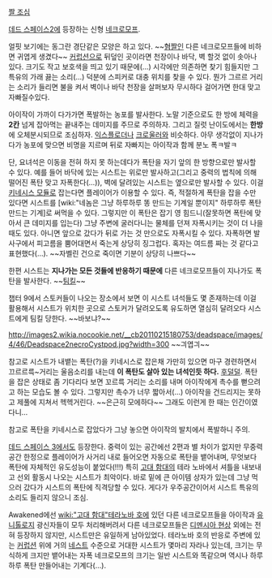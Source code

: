 [http://images4.wikia.nocookie.net/__cb20110212201221/deadspace/images/thumb/5/5c/Cyst_DS2.jpg/366px-Cyst_DS2.jpg 짤 조심]

[[데드 스페이스2]]에 등장하는 신형 [[네크로모프]].

얼핏 보기에는 동그란 경단같은 모양은 하고 있다. ~~[[혐짤]]인 다른 네크로모프들에 비하면 귀엽게 생겼다~~ [[커럽션]]으로 뒤덮인 곳이라면 천장이나 바닥, 벽 할것 없이 솟아나 있다. 크기도 작고 보호색을 띄고 있기 때문에(…) 시각에만 의존하면 찾기 힘들지만 그 특유의 가래 끓는 소리(…) 덕분에 스피커로 대충 위치를 찾을 수 있다. 뭔가 그르르 거리는 소리가 들리면 불을 켜서 벽이나 바닥 천장을 살퍼보자 무시하다 걸어가면 한대 맞고 자빠질수있다.

아이작이 가까이 다가가면 폭발하는 농포를 발사한다. 노말 기준으로도 한 방에 체력을 '''2칸''' 넘게 잡아먹는 끝내주는 데미지를 주므로 주의하자. 그리고 질럿 난이도에서는 '''한방'''에 오체분시되므로 조심하자. [[익스플로더]]나 [[크로울러]]와 비슷하다. 아무 생각없이 지나가다가 농포에 맞으면 비명을 지르며 뒤로 자빠지는 아이작과 함께 분노 폭ㅋ발ㅋ

단, 요녀석은 이동을 전혀 하지 못 하는데다가 폭탄을 자기 앞의 한 방향으로만 발사할 수 있다. 예를 들어 바닥에 있는 시스트는 위로만 발사하고(그리고 중력의 법칙에 의해 떨어진 폭탄 맞고 자폭한다(…)), 벽에 달려있는 시스트는 옆으로만 발사할 수 있다. 이걸 [[키네시스 모듈]]로 잡는다면 플레이어가 이용할 수 있다. 즉, 적절하게 폭탄을 잡을 수만 있다면 시스트를 [wiki:"네놈은 그냥 하루하루 똥 만드는 기계일 뿐이지" 하루하루 폭탄 만드는 기계]로 써먹을 수 있다. 그렇지만 이 폭탄은 잡기 영 힘드니(잘못하면 폭탄에 맞아서 큰 데미지를 입는다) 그냥 주변에 굴러다니는 물체를 던져 자폭시키는 것이 더 나을 때도 있다. 아니면 앞으로 갔다가 뒤로 가는 것 만으로도 자폭시킬 수 있다. 자폭하면 발사구에서 피고름을 뿜어대면서 죽는게 상당히 징그럽다. 혹자는 여드름 짜는 것 같다고 표현했다(...). ~~자벨린 건으로 죽이면 기분이 상당히 나쁘다~~

한편 시스트는 '''지나가는 모든 것들에 반응하기 때문에''' 다른 네크로모프들이 지나가도 폭탄을 발사한다. ~~[[팀킬]]~~

챕터 9에서 스토커들이 나오는 장소에서 보면 이 시스트 녀석들도 몇 존재하는데 이걸 활용해서 시스트가 위치한 곳으로 스토커가 달려오도록 유도하면 열심히 달려오다 시스트에게 팀킬 당한다. ~~바보냐?~~

http://images2.wikia.nocookie.net/__cb20110215180753/deadspace/images/4/46/Deadspace2necroCystpod.jpg?width=300
~~긔엽긔~~

참고로 시스트가 내뱉는 폭탄(?)을 키네시스로 잡은채 가만히 있으면 마구 경련하면서 끄르르륵~거리는 울음소리를 내는데 '''이 폭탄도 살아 있는 녀석인듯 하다.''' [[후덜덜]]. 폭탄을 잡은 상태로 좀 기다리다 보면 꼬르륵 거리는 소리를 내며 아이작에게 촉수를 뻗으려고 하는 모습도 볼 수 있다. 그렇지만 촉수가 너무 짧아서(...) 아이작을 건드리지는 못하고 제풀에 지쳐서 헥헥거린다. ~~은근히 모에하다~~ 그래도 이런게 한 때는 인간이였다니...

참고로 폭탄을 키네시스로 잡았다가 그냥 놓으면 아이작의 발치에서 폭발하니 주의.


[[데드 스페이스 3]]에서도 등장한다. 중력이 있는 공간에선 2편과 별 차이가 없지만 무중력 공간 한정으로 플레이어가 사거리 내로 들어오면 자동으로 폭탄을 뱉어내며, 무엇보다 폭탄에 자체적인 유도성능이 붙었다(!!!) 특히 [[고대 함대]]의 테라 노바에서 셔틀을 내보내고 선외 활동시 나오는 시스트가 최악이다. 바로 밑에 큰 아이템 상자가 있는데 그냥 먹으러 갔다가 시스트의 폭탄에 직격당할 수 있다. 게다가 우주공간이어서 시스트 특유의 소리도 들리지 않으니 조심.

Awakened에선 [[wiki:"고대 함대"테라노바 호]]에 있던 다른 네크로모프들을 아이작과 [[유니톨로지]] 광신자들이 모두 처리해버려서 다른 네크로모프들은 [[디멘시아 현상]] 외에는 전혀 등장하지 않지만, 시스트만은 유일하게 남아있었다. 테라노바 호의 반응로 주변에 있는 [[커럽션]] 위에 거의 [[네스트]] 수준으로 거대한 시스트가 몇마리 자라나 있는데, 크기는 무식하게 크지만 뱉어내는 자폭 네크로모프의 크기는 일반 시스트와 똑같으며 역시나 하루 하루 폭탄 만들어내는 기계다(…).
